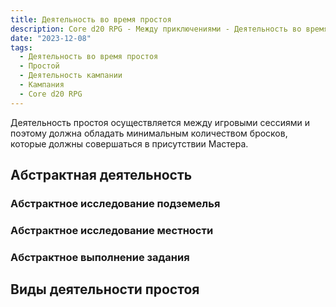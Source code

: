 ```yaml
---
title: Деятельность во время простоя
description: Core d20 RPG - Между приключениями - Деятельность во время простоя
date: "2023-12-08"
tags:
  - Деятельность во время простоя
  - Простой
  - Деятельность кампании
  - Кампания
  - Core d20 RPG
---
```


Деятельность простоя осуществляется между игровыми сессиями и поэтому должна обладать минимальным количеством бросков, которые должны совершаться в присутствии Мастера.

## Абстрактная деятельность

### Абстрактное исследование подземелья

### Абстрактное исследование местности

### Абстрактное выполнение задания

## Виды деятельности простоя
